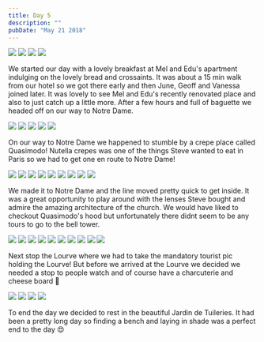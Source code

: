```yaml
---
title: Day 5
description: ""
pubDate: "May 21 2018"
---
```



<Grid columns={2}>
  <Img src="/src/content/travel/2018-europe/assets/f2094e11-d3d3-4af9-81cd-af7e6509a6c3-80d066e5bf3c44f38fd0fad4bc784a20c165ca06.jpg" />
  <Img src="/src/content/travel/2018-europe/assets/8d342282-c741-48a7-bca3-a8d18f8b15ce-5ae9480ddc55b13edcb4a9431641ba374475ea94.jpg" />
  <Img src="/src/content/travel/2018-europe/assets/9c846508-b5e5-4fa7-9ba5-b6209c4e4eb5-c69050e58ab04998c7fd05a11899df931167f910.jpg" />
  <Img src="/src/content/travel/2018-europe/assets/e7f8f834-68c6-430a-b053-35716f75460a-a06bf36598d6f46b65fcc7e185e204f56f5bcaf7.jpg" />
</Grid>

We started our day with a lovely breakfast at Mel and Edu's apartment indulging on the lovely bread and crossaints. It was about a 15 min walk from our hotel so we got there early and then June, Geoff and Vanessa joined later. It was lovely to see Mel and Edu's recently renovated place and also to just catch up a little more. After a few hours and full of baguette we headed off on our way to Notre Dame.

<Grid columns={6}>
  <Img
    src="/src/content/travel/2018-europe/assets/011e3724-3a87-4b19-a898-56b5eeeb5e96-fd47f274221d21a8c3a42fb8eeb1e2d005a33503.jpg"
    colSpan={2}
  />
  <Img
    src="/src/content/travel/2018-europe/assets/d3c23faa-d8cf-422f-bd90-223e08b8d7c8-74f3fd6d684ff79e2d172c90dd4fd13f259d7691.jpg"
    colSpan={2}
  />
  <Img
    src="/src/content/travel/2018-europe/assets/4ec41f18-8157-4e34-a36b-ad55d30a57c8-ddd735deaa7fe9d238b7594c5cc3f6c3123d47f8.jpg"
    colSpan={2}
  />
  <Img
    src="/src/content/travel/2018-europe/assets/e2225c14-60f2-44c0-ab88-681061191bf7-b59d99157d800c2c4f496ff775cfee7a55451f3b.jpg"
    colSpan={3}
  />
  <Img
    src="/src/content/travel/2018-europe/assets/a8101cf3-ae84-4a08-abc7-4b90be29e25d-4ba530a61a7c19383f44c10a6995b477ec87bea4.jpg"
    colSpan={3}
  />
</Grid>

On our way to Notre Dame we happened to stumble by a crepe place called Quasimodo! Nutella crepes was one of the things Steve wanted to eat in Paris so we had to get one en route to Notre Dame!

<Grid columns={4}>
  <Img
    src="/src/content/travel/2018-europe/assets/d7672bfc-72f1-44b6-8e8d-ae1b26ca5cbe-1e4732c8f4943154ebfb53d4f6a90619e6f2efcb.jpg"
    colSpan={2}
    rowSpan={2}
  />
  <Img src="/src/content/travel/2018-europe/assets/17e48ead-c5f5-4376-8c2e-88c2cc90f3a3-5d4e3d89e22203451b1cc701ca784f98ceb570ae.jpg" />
  <Img src="/src/content/travel/2018-europe/assets/fdb507a5-f0a3-4bb3-8ecb-de66178657a0-58c802427d3f2f3217610e354f9263b254f7283a.jpg" />
  <Img src="/src/content/travel/2018-europe/assets/2c49582b-a94d-4cdd-b53e-d9f840d6d6b1-a5513c920d9a3ef27d3734a480ffa2cd30504818.jpg" />
  <Img src="/src/content/travel/2018-europe/assets/f2ca4185-74f7-45c6-ad65-e8e307442ac2-fffa4dccd202b2c3e568c18d4fca176c8a7bc83f.jpg" />
  <Img src="/src/content/travel/2018-europe/assets/dd920c3c-29f4-4616-b75c-e89ecca56736-0d432426a58b7b8ad3865154bd36fe3833eda8d5.jpg" />
  <Img src="/src/content/travel/2018-europe/assets/560cd776-14b4-448c-8ea7-c799943f8d88-9fd25eb0ec9dfdd3821ef2977d3de5157b75cf32.jpg" />
  <Img src="/src/content/travel/2018-europe/assets/dc9fd984-da5a-425c-bfec-6049301ea0ec-86df8d591a117eeacce2768aafc471ac0a5ba0f0.jpg" />
  <Img src="/src/content/travel/2018-europe/assets/fe1932bb-0d1b-47bc-aa83-14667445b9cc-dc6c6969fccef271183c6959ea78195880c86c49.jpg" />
</Grid>

We made it to Notre Dame and the line moved pretty quick to get inside. It was a great opportunity to play around with the lenses Steve bought and admire the amazing architecture of the church. We would have liked to checkout Quasimodo's hood but unfortunately there didnt seem to be any tours to go to the bell tower.

<Grid columns={4}>
  <Img
    src="/src/content/travel/2018-europe/assets/fe29eb8d-607d-4294-9fdd-f39bb704c69f-fb7b701e88249246976be24392f934bbdda296ec.jpg"
    colSpan={2}
    rowSpan={2}
  />
  <Img src="/src/content/travel/2018-europe/assets/9ecc3d98-9833-4396-84c6-6235672baf6b-06e005b1f8eeb77e20e20d5ff1d85dd2a13e2725.jpg" />
  <Img src="/src/content/travel/2018-europe/assets/5e515af0-2001-4adf-a5f4-958a18ceb289-9c81b383988e45893fb87efb6da979d15b8bf6ae.jpg" />
  <Img src="/src/content/travel/2018-europe/assets/99a88bd2-dd8a-400d-a1d9-6d3a44c15655-6d32fa80d71bb6eac0cec30072e96ce4df7a69f7.jpg" />
  <Img src="/src/content/travel/2018-europe/assets/da10d5db-4d25-4260-aa92-37865f29844d-f0c46f8aa0c71b24d9e7dfbd160dd52599b092eb.jpg" />
  <Img src="/src/content/travel/2018-europe/assets/3e9759e0-5b7e-40a7-9eb7-69adc4e3b4a9-f89d987760ac773dec6a143a2bb46d8e6da53d9b.jpg" />
  <Img
    src="/src/content/travel/2018-europe/assets/29290c82-8649-40f2-b6ce-7f25109a8cbb-86354f4607e66dbc34cfd3af0823415f7a0b344f.jpg"
    colSpan={2}
    rowSpan={2}
  />
  <Img src="/src/content/travel/2018-europe/assets/514709e6-9de4-4b32-af06-d207fe390ddd-31af03566011d4e2c45c9e466912ecb0f73600ad.jpg" />
  <Img src="/src/content/travel/2018-europe/assets/859b3613-9cf9-46bb-8732-62eb249b0e1a-dea1a2d17fcb7721240bc9757e5761623b38cb5f.jpg" />
  <Img src="/src/content/travel/2018-europe/assets/aa0542e3-525c-48d2-8903-6d6ee0b6cc0b-46223b1bbad90616c0caeedf4ad6f9ff9c5fc027.jpg" />
</Grid>

Next stop the Lourve where we had to take the mandatory tourist pic holding the Lourve! But before we arrived at the Lourve we decided we needed a stop to people watch and of course have a charcuterie and cheese board 🐷

<Grid columns={2}>
  <Img src="/src/content/travel/2018-europe/assets/23db738a-5bbe-4c14-9ead-c2fb2cb96614-4b9d43407fee3a8442e76bad26e14fb21712d288.jpg" />
  <Img src="/src/content/travel/2018-europe/assets/f0d992a6-c811-40ce-b3a1-f32ee25cefa7-08656fe85c793867c2236a9e94cdd6a0362fc563.jpg" />
  <Img src="/src/content/travel/2018-europe/assets/b200768f-3c7a-4dcd-81a0-6badb5a03524-7ed28bee90de7021947466d01076ea19e963a31a.jpg" />
  <Img src="/src/content/travel/2018-europe/assets/4a3d43c1-0011-429a-976c-e67e4deac088-51472d09efc6a59655ca0e6303ab54c3d092b540.jpg" />
</Grid>

To end the day we decided to rest in the beautiful Jardin de Tuileries. It had been a pretty long day so finding a bench and laying in shade was a perfect end to the day 😍
